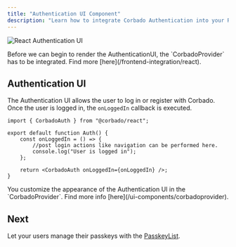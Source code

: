 ```yaml
---
title: "Authentication UI Component"
description: "Learn how to integrate Corbado Authentication into your React application."
---
```


![React Authentication UI](/images/frontend-integration/ui-components/corbado-auth/corbadoauth-component-dark.webp)

<Warning>
    Before we can begin to render the AuthenticationUI, the `CorbadoProvider` has to be integrated.
    Find more [here](/frontend-integration/react).
</Warning>

## Authentication UI

The Authentication UI allows the user to log in or register with Corbado.
Once the user is logged in, the `onLoggedIn` callback is executed.

```tsx components/Auth.tsx
import { CorbadoAuth } from "@corbado/react";

export default function Auth() {
    const onLoggedIn = () => {
        //post login actions like navigation can be performed here.
        console.log("User is logged in");
    };

    return <CorbadoAuth onLoggedIn={onLoggedIn} />;
}
```

<Note>
    You customize the appearance of the Authentication UI in the `CorbadoProvider`.
    Find more info [here](/ui-components/corbadoprovider).
</Note>

## Next

Let your users manage their passkeys with the [PasskeyList](/frontend-integration/react/passkeylist).